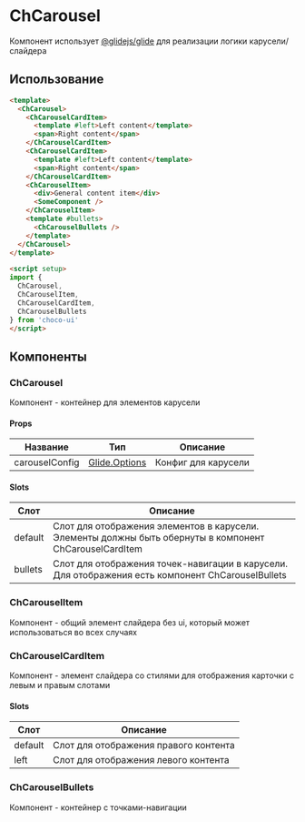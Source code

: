 
<Meta title="ChCarousel/README" />

# ChCarousel

Компонент использует [@glidejs/glide](https://glidejs.com/) для реализации логики карусели/слайдера

## Использование

```html
<template>
  <ChCarousel>
    <ChCarouselCardItem>
      <template #left>Left content</template>
      <span>Right content</span>
    </ChCarouselCardItem>
    <ChCarouselCardItem>
      <template #left>Left content</template>
      <span>Right content</span>
    </ChCarouselCardItem>
    <ChCarouselItem>
      <div>General content item</div>
      <SomeComponent />
    </ChCarouselItem>
    <template #bullets>
      <ChCarouselBullets />
    </template>
  </ChCarousel>
</template>

<script setup>
import {
  ChCarousel,
  ChCarouselItem,
  ChCarouselCardItem,
  ChCarouselBullets
} from 'choco-ui'
</script>
```

## Компоненты

### ChCarousel

Компонент - контейнер для элементов карусели

#### Props
| Название          | Тип                                                | Описание                                                                       |
|-------------------|----------------------------------------------------|--------------------------------------------------------------------------------|
| carouselConfig    | [Glide.Options](https://glidejs.com/docs/options/) | Конфиг для карусели                                                            |

#### Slots
| Слот          | Описание                                                                                                                                                                                                                     |
|---------------|------------------------------------------------------------------------------------------------------------------------------------------------------------------------------------------------------------------------------|
| default       | Слот для отображения элементов в карусели. Элементы должны быть обернуты в компонент ChCarouselCardItem                                                                                                                      |
| bullets       | Слот для отображения точек-навигации в карусели. Для отображения есть компонент ChCarouselBullets                                                  |

### ChCarouselItem

Компонент - общий элемент слайдера без ui, который может использоваться во всех случаях

### ChCarouselCardItem

Компонент - элемент слайдера со стилями для отображения карточки с левым и правым слотами

#### Slots
| Слот          | Описание                                                                       |
|---------------|--------------------------------------------------------------------------------|
| default       | Слот для отображения правого контента                                          |
| left          | Слот для отображения левого контента                                           |

### ChCarouselBullets

Компонент - контейнер с точками-навигации
